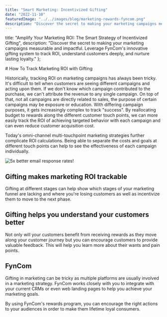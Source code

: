 ```yaml
---
title: "Smart Marketing: Incentivized Gifting"
date: "2022-11-10"
featuredImage: "../../images/blog/marketing-rewards-fyncom.png"
description: "Discover the secret to making your marketing campaigns measurable and impactful. Leverage FynCom's innovative gifting system to track ROI, understand customers deeply, and nurture lasting loyalty."
---
```



  title: "Amplify Your Marketing ROI: The Smart Strategy of Incentivized Gifting",
  description: "Discover the secret to making your marketing campaigns measurable and impactful. Leverage FynCom's innovative gifting system to track ROI, understand customers deeply, and nurture lasting loyalty."
};

<Wrapper seo={meta}>
  # How To Track Marketing ROI with Gifting

  Historically, tracking ROI on marketing campaigns has always been tricky. It's difficult to tell when customers are seeing different campaigns and acting upon them. If we don't know which campaign contributed to the purchase, we can't attribute the revenue to any single campaign. On top of that, not all campaigns are directly related to sales, the purpose of certain campaigns may be exposure or education. With differing campaign purposes, it gets increasingly complex to track "success". By reallocating budget to rewards along the different customer touch points, we can more easily track the ROI of achieving targeted behavior with each campaign and can even reduce customer acquisition cost.

  Today's omni-channel multi-touchpoint marketing strategies further complicate ROI calculations. Being able to separate the costs and goals at different touch points can help to see the effectiveness of each campaign individually.

  <img src={marketingRewards} alt="5x better email response rates!" />

  ## **Gifting makes marketing ROI trackable**

  Gifting at different stages can help show which stages of your marketing funnel are lacking and where you're losing customers as well as incentivize them to move to the next phase.

  ## **Gifting helps you understand your customers better**

  Not only will your customers benefit from receiving rewards as they move along your customer journey but you can encourage customers to provide valuable feedback. This will help you learn more about their wants and pain points.

  ## **FynCom**

  Gifting in marketing can be tricky as multiple platforms are usually involved in a marketing strategy. FynCom works closely with you to integrate with your current CRMs or even web landing pages to help you achieve your marketing goals.

  By using FynCom's rewards program, you can encourage the right actions to your audiences in order to make them lifetime loyal consumers.

</Wrapper>
